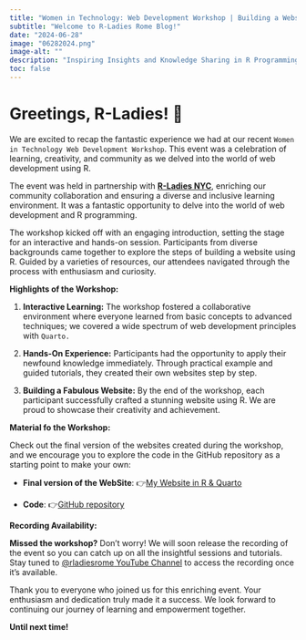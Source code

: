 ```yaml
---
title: "Women in Technology: Web Development Workshop | Building a Website in R"
subtitle: "Welcome to R-Ladies Rome Blog!"
date: "2024-06-28"
image: "06282024.png"
image-alt: ""
description: "Inspiring Insights and Knowledge Sharing in R Programming"
toc: false
---
```


# **Greetings, R-Ladies!** 💞

We are excited to recap the fantastic experience we had at our recent `Women in Technology Web Development Workshop`. This event was a celebration of learning, creativity, and community as we delved into the world of web development using R.

The event was held in partnership with **[R-Ladies NYC](https://www.meetup.com/rladies-newyork/)**, enriching our community collaboration and ensuring a diverse and inclusive learning environment. It was a fantastic opportunity to delve into the world of web development and R programming.

The workshop kicked off with an engaging introduction, setting the stage for an interactive and hands-on session. Participants from diverse backgrounds came together to explore the steps of building a website using R. Guided by a varieties of resources, our attendees navigated through the process with enthusiasm and curiosity.

**Highlights of the Workshop:**

1. **Interactive Learning:** The workshop fostered a collaborative environment where everyone learned from basic concepts to advanced techniques; we covered a wide spectrum of web development principles with `Quarto.`

2. **Hands-On Experience:** Participants had the opportunity to apply their newfound knowledge immediately. Through practical example and guided tutorials, they created their own websites step by step.

3. **Building a Fabulous Website:** By the end of the workshop, each participant successfully crafted a stunning website using R. We are proud to showcase their creativity and achievement.

**Material fo the Workshop:**

Check out the final version of the websites created during the workshop, and we encourage you to explore the code in the GitHub repository as a starting point to make your own:

- **Final version of the WebSite**: 👉[My Website in R & Quarto](https://fgazzelloni.quarto.pub/my-website-in-r--quarto/)

- **Code**: 👉[GitHub repository](https://github.com/Fgazzelloni/building_a_website_in_r) 

**Recording Availability:**

**Missed the workshop?** Don't worry! We will soon release the recording of the event so you can catch up on all the insightful sessions and tutorials. Stay tuned to [@rladiesrome YouTube Channel](https://www.youtube.com/@rladiesrome) to access the recording once it's available.

Thank you to everyone who joined us for this enriching event. Your enthusiasm and dedication truly made it a success. We look forward to continuing our journey of learning and empowerment together.

**Until next time!**